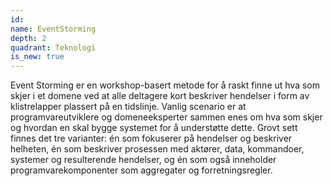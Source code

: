 ```yaml
---
id:
name: EventStorming
depth: 2
quadrant: Teknologi
is_new: true
---
```


Event Storming er en workshop-basert metode for å raskt finne ut hva som skjer i et domene ved at alle 
deltagere kort beskriver hendelser i form av klistrelapper plassert på en tidslinje. Vanlig scenario er 
at programvareutviklere og domeneeksperter sammen enes om hva som skjer og hvordan en skal bygge systemet 
for å understøtte dette. Grovt sett finnes det tre varianter: én som fokuserer på hendelser og beskriver 
helheten, én som beskriver prosessen med aktører, data, kommandoer, systemer og resulterende hendelser, 
og én som også inneholder programvarekomponenter som aggregater og forretningsregler.